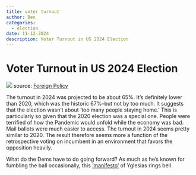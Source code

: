 ```yaml
---
title: voter turnout
author: Ben
categories:
  - election
date: 11-12-2024
description: Voter Turnout in US 2024 Election
---
```


# Voter Turnout in US 2024 Election

![](turnout.png)
source: [Foreign Policy](https://foreignpolicy.com/projects/2024-us-president-election-live-updates-harris-trump/?article_anchor=us-presidential-election-2024-voter-turnout-comparison)
 
The turnout in 2024 was projected to be about 65%. It's definitely lower than 2020, which was the historic 67%--but not by too much. It suggests that the election wasn't about 'too many people staying home.' This is particularly so given that the 2020 election was a special one. People were terrified of how the Pandemic would unfold while the economy was bad. Mail ballots were much easier to access. 
The turnout in 2024 seems pretty similar to 2020. The result therefore seems more a function of the retrospective voting on incumbent in an environment that favors the opposition heavily. 

What do the Dems have to do going forward? As much as he's known for fumbling the ball occasionally, this ['manifesto'](https://www.slowboring.com/p/a-common-sense-democrat-manifesto?utm_campaign=post&utm_medium=web) of Yglesias rings bell. 